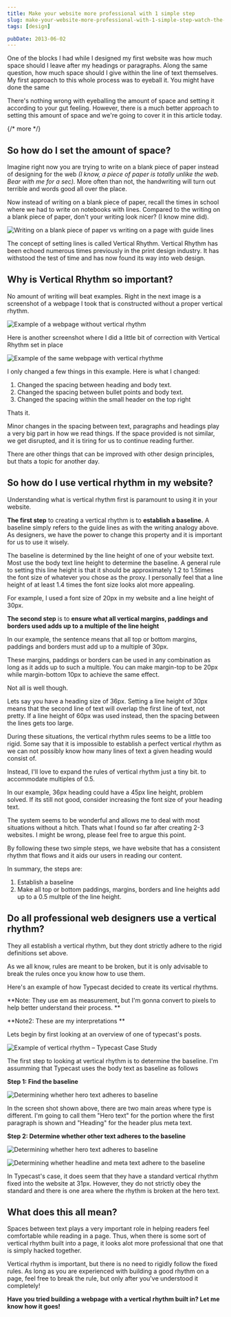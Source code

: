 ```yaml
---
title: Make your website more professional with 1 simple step
slug: make-your-website-more-professional-with-1-simple-step-watch-the-space-between-lines-of-text
tags: [design]

pubDate: 2013-06-02
---
```


One of the blocks I had while I designed my first website was how much space should I leave after my headings or paragraphs. Along the same question, how much space should I give within the line of text themselves. My first approach to this whole process was to eyeball it. You might have done the same

There's nothing wrong with eyeballing the amount of space and setting it according to your gut feeling. However, there is a much better approach to setting this amount of space and we're going to cover it in this article today.

{/* more */}

## So how do I set the amount of space?

Imagine right now you are trying to write on a blank piece of paper instead of designing for the web _(I know, a piece of paper is totally unlike the web. Bear with me for a sec)._ More often than not, the handwriting will turn out terrible and words good all over the place.

Now instead of writing on a blank piece of paper, recall the times in school where we had to write on notebooks with lines. Compared to the writing on a blank piece of paper, don't your writing look nicer? (I know mine did).

<Image
  src="/assets/2013/06/handwrite-vs-lines.jpg"
  alt="Writing on a blank piece of paper vs writing on a page with guide lines"
/>

The concept of setting lines is called Vertical Rhythm. Vertical Rhythm has been echoed numerous times previously in the print design industry. It has withstood the test of time and has now found its way into web design.

## Why is Vertical Rhythm so important?

No amount of writing will beat examples. Right in the next image is a screenshot of a webpage I took that is constructed without a proper vertical rhythm.

<Image
  src="/assets/2013/06/Pic-without-vertical-Rhythm.png"
  alt="Example of a webpage without vertical rhythm"
/>

Here is another screenshot where I did a little bit of correction with Vertical Rhythm set in place

<Image
  src="/assets/2013/06/Pic-with-vertical-rhythm.png"
  alt="Example of the same webpage with vertical rhythme"
/>

I only changed a few things in this example. Here is what I changed:

1. Changed the spacing between heading and body text.
2. Changed the spacing between bullet points and body text.
3. Changed the spacing within the small header on the top right

Thats it.

Minor changes in the spacing between text, paragraphs and headings play a very big part in how we read things. If the space provided is not similar, we get disrupted, and it is tiring for us to continue reading further.

There are other things that can be improved with other design principles, but thats a topic for another day.

## So how do I use vertical rhythm in my website?

Understanding what is vertical rhythm first is paramount to using it in your website.

**The first step** to creating a vertical rhythm is to **establish a baseline.** A baseline simply refers to the guide lines as with the writing analogy above. As designers, we have the power to change this property and it is important for us to use it wisely.

The baseline is determined by the line height of one of your website text. Most use the body text line height to determine the baseline. A general rule to setting this line height is that it should be approximately 1.2 to 1.5times the font size of whatever you chose as the proxy. I personally feel that a line height of at least 1.4 times the font size looks alot more appealing.

For example, I used a font size of 20px in my website and a line height of 30px.

**The second step** is to **ensure what all vertical margins, paddings and borders used adds up to a multiple of the line height**

In our example, the sentence means that all top or bottom margins, paddings and borders must add up to a multiple of 30px.

These margins, paddings or borders can be used in any combination as long as it adds up to such a multiple. You can make margin-top to be 20px while margin-bottom 10px to achieve the same effect.

Not all is well though.

Lets say you have a heading size of 36px. Setting a line height of 30px means that the second line of text will overlap the first line of text, not pretty. If a line height of 60px was used instead, then the spacing between the lines gets too large.

During these situations, the vertical rhythm rules seems to be a little too rigid. Some say that it is impossible to establish a perfect vertical rhythm as we can not possibly know how many lines of text a given heading would consist of.

Instead, I'll love to expand the rules of vertical rhythm just a tiny bit. to accommodate multiples of 0.5.

In our example, 36px heading could have a 45px line height, problem solved. If its still not good, consider increasing the font size of your heading text.

The system seems to be wonderful and allows me to deal with most situations without a hitch. Thats what I found so far after creating 2-3 websites. I might be wrong, please feel free to argue this point.

By following these two simple steps, we have website that has a consistent rhythm that flows and it aids our users in reading our content.

In summary, the steps are:

1. Establish a baseline
2. Make all top or bottom paddings, margins, borders and line heights add up to a 0.5 multple of the line height.

## Do all professional web designers use a vertical rhythm?

They all establish a vertical rhythm, but they dont strictly adhere to the rigid definitions set above.

As we all know, rules are meant to be broken, but it is only advisable to break the rules once you know how to use them.

Here's an example of how Typecast decided to create its vertical rhythms.

**Note: They use em as measurement, but I'm gonna convert to pixels to help better understand their process. **

**Note2: These are my interpretations **

Lets begin by first looking at an overview of one of typecast's posts.

<Image
  src="/assets/2013/06/Typecast-pic1.jpg"
  alt="Example of vertical rhythm – Typecast Case Study"
/>

The first step to looking at vertical rhythm is to determine the baseline. I'm assumming that Typecast uses the body text as baseline as follows

**Step 1: Find the baseline**

<Image
  src="/assets/2013/06/body-text.jpg"
  alt="Determining whether hero text adheres to baseline"
/>

In the screen shot shown above, there are two main areas where type is different. I'm going to call them "Hero text" for the portion where the first paragraph is shown and "Heading" for the header plus meta text.

**Step 2: Determine whether other text adheres to the baseline**

<Image
  src="/assets/2013/06/Hero-text.jpg"
  alt="Determining whether hero text adheres to baseline"
/>

<Image
  src="/assets/2013/06/Heading-text.jpg"
  alt="Determining whether headline and meta text adhere to the baseline"
/>

In Typecast's case, it does seem that they have a standard vertical rhythm fixed into the website at 31px. However, they do not strictly obey the standard and there is one area where the rhythm is broken at the hero text.

## What does this all mean?

Spaces between text plays a very important role in helping readers feel comfortable while reading in a page. Thus, when there is some sort of vertical rhythm built into a page, it looks alot more professional that one that is simply hacked together.

Vertical rhythm is important, but there is no need to rigidly follow the fixed rules. As long as you are experienced with building a good rhythm on a page, feel free to break the rule, but only after you've understood it completely!

**Have you tried building a webpage with a vertical rhythm built in? Let me know how it goes!**

[1]: /assets/2013/06/handwrite-vs-lines.jpg 'Writing on a blank piece of paper vs writing on a page with guide lines'
[2]: /assets/2013/06/Pic-without-vertical-Rhythm.png 'Example of a webpage without vertical rhythm'
[3]: /assets/2013/06/Pic-with-vertical-rhythm.png 'Example of the same webpage with vertical rhythme'
[4]: /assets/2013/06/Typecast-pic1.jpg 'Example of vertical rhythm – Typecast Case Study'
[5]: /assets/2013/06/body-text.jpg 'Determining whether hero text adheres to baseline'
[6]: /assets/2013/06/Hero-text.jpg 'Determining whether hero text adheres to baseline'
[7]: /assets/2013/06/Heading-text.jpg 'Determining whether headline and meta text adhere to the baseline'
